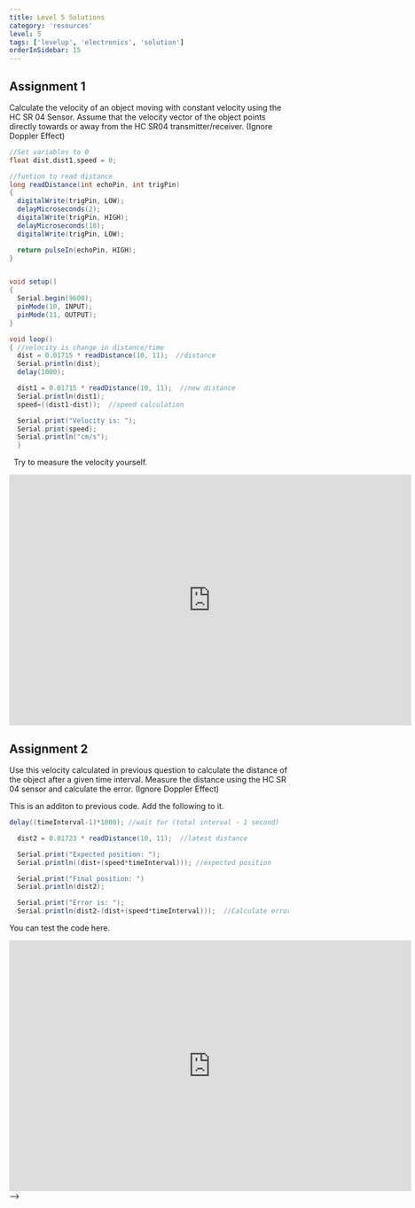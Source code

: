 ```yaml
---
title: Level 5 Solutions
category: 'resources'
level: 5
tags: ['levelup', 'electronics', 'solution']
orderInSidebar: 15
---
```


<TOCInline toc={props.toc} toHeading={3} asDisclosure />

## Assignment 1

Calculate the velocity of an object moving with constant velocity using the HC SR 04 Sensor. Assume that the velocity vector of the object points directly towards or away from the HC SR04 transmitter/receiver. (Ignore Doppler Effect)

```java
//Set variables to 0
float dist,dist1,speed = 0;

//funtion to read distance
long readDistance(int echoPin, int trigPin)
{
  digitalWrite(trigPin, LOW);
  delayMicroseconds(2);
  digitalWrite(trigPin, HIGH);
  delayMicroseconds(10);
  digitalWrite(trigPin, LOW);

  return pulseIn(echoPin, HIGH);
}


void setup()
{
  Serial.begin(9600);
  pinMode(10, INPUT);
  pinMode(11, OUTPUT);
}

void loop()
{ //velocity is change in distance/time
  dist = 0.01715 * readDistance(10, 11);  //distance
  Serial.println(dist);
  delay(1000);

  dist1 = 0.01715 * readDistance(10, 11);  //new distance
  Serial.println(dist1);
  speed=((dist1-dist));  //speed calculation

  Serial.print("Velocity is: ");
  Serial.print(speed);
  Serial.println("cm/s");
  }
```

&nbsp;
Try to measure the velocity yourself.

<iframe
  width="725"
  height="453"
  src="https://www.tinkercad.com/embed/1V1gOPmAhNP?editbtn=1"
  frameBorder="0"
  marginWidth="0"
  marginHeight="0"
  scrolling="no"
></iframe>

## Assignment 2

Use this velocity calculated in previous question to calculate the distance of the object after a given time interval. Measure the distance using the HC SR 04 sensor and calculate the error. (Ignore Doppler Effect)
&nbsp;

This is an additon to previous code. Add the following to it.

```java
delay((timeInterval-1)*1000); //wait for (total interval - 1 second)

  dist2 = 0.01723 * readDistance(10, 11);  //latest distance

  Serial.print("Expected position: ");
  Serial.println((dist+(speed*timeInterval))); //expected position

  Serial.print("Final position: ")
  Serial.println(dist2);

  Serial.print("Error is: ");
  Serial.println(dist2-(dist+(speed*timeInterval)));  //Calculate error in distance
```

You can test the code here.

<iframe
  width="725"
  height="453"
  src="https://www.tinkercad.com/embed/b8N1mB9d0gA?editbtn=1"
  frameBorder="0"
  marginWidth="0"
  marginHeight="0"
  scrolling="no"
></iframe> -->
